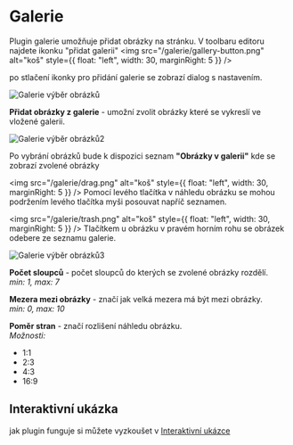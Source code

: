 # Galerie

Plugin galerie umožňuje přidat obrázky na stránku. V toolbaru editoru najdete ikonku "přidat galerii" <img src="/galerie/gallery-button.png" alt="koš" style={{ float: "left", width: 30, marginRight: 5 }} />

po stlačení ikonky pro přidání galerie se zobrazí dialog s nastavením.

<img src="/galerie/gallery-images1.png" alt="Galerie výběr obrázků" />

**Přidat obrázky z galerie** - umožní zvolit obrázky které se vykreslí ve vložené galerii.

<img src="/galerie/gallery-images2.png" alt="Galerie výběr obrázků2" />

Po vybrání obrázků bude k dispozici seznam **"Obrázky v galerii"** kde se zobrazí zvolené obrázky

<img src="/galerie/drag.png" alt="koš" style={{ float: "left", width: 30, marginRight: 5 }} /> 
Pomocí levého tlačítka v náhledu obrázku se mohou podržením levého tlačítka myši posouvat napříč seznamen. 

<img src="/galerie/trash.png" alt="koš" style={{ float: "left", width: 30, marginRight: 5 }} /> Tlačítkem u obrázku v pravém horním rohu se obrázek odebere ze seznamu galerie.

<img src="/galerie/gallery-images3.png" alt="Galerie výběr obrázků3" />

**Počet sloupců** - počet sloupců do kterých se zvolené obrázky rozdělí.<br />
*min: 1, max: 7*

**Mezera mezi obrázky** - značí jak velká mezera má být mezi obrázky.<br />
*min: 0, max: 10*

**Poměr stran** - značí rozlišení náhledu obrázku.<br />
*Možnosti:*
- 1:1
- 2:3
- 4:3
- 16:9


## Interaktivní ukázka
jak plugin funguje si můžete vyzkoušet v [Interaktivní ukázce](/pluginy/galerie/preview)